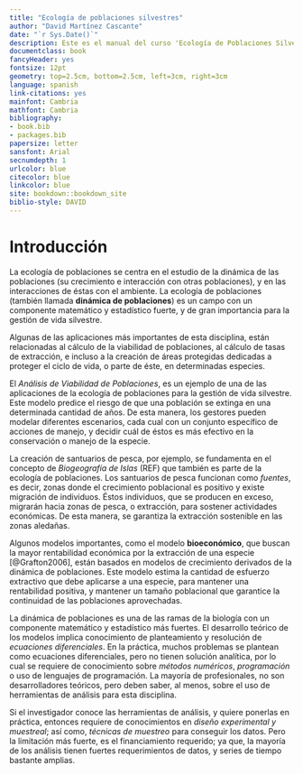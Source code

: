 ```yaml
--- 
title: "Ecología de poblaciones silvestres"
author: "David Martínez Cascante"
date: "`r Sys.Date()`"
description: Este es el manual del curso 'Ecología de Poblaciones Silvestres', de las Escuela de Ciencias Biológicas de la Universidad Nacional
documentclass: book
fancyHeader: yes
fontsize: 12pt
geometry: top=2.5cm, bottom=2.5cm, left=3cm, right=3cm
language: spanish
link-citations: yes
mainfont: Cambria
mathfont: Cambria
bibliography:
- book.bib
- packages.bib
papersize: letter
sansfont: Arial
secnumdepth: 1
urlcolor: blue
citecolor: blue
linkcolor: blue
site: bookdown::bookdown_site
biblio-style: DAVID
---
```

# Introducción {#intro}


La ecología de poblaciones\index{E!ecología de poblaciones} se centra en el estudio de la dinámica de las poblaciones\index{D!dinámica de poblaciones} (su crecimiento e interacción con otras poblaciones), y en las interacciones de éstas con el ambiente. La ecología de poblaciones (también llamada **dinámica de poblaciones**) es un campo con un componente matemático y estadístico fuerte, y de gran importancia para la gestión de vida silvestre.

Algunas de las aplicaciones más importantes de esta disciplina, están relacionadas al cálculo de la viabilidad de poblaciones, al cálculo de tasas de extracción, e incluso a la creación de áreas protegidas dedicadas a proteger el ciclo de vida, o parte de éste, en determinadas especies.

El *Análisis de Viabilidad de Poblaciones*, es un ejemplo de una de las aplicaciones de la ecología de poblaciones para la gestión de vida silvestre. Este modelo predice el riesgo de que una población se extinga en una determinada cantidad de años. De esta manera, los gestores pueden modelar diferentes escenarios, cada cual con un conjunto específico de acciones de manejo, y decidir cuál de éstos es más efectivo en la conservación o manejo de la especie.

La creación de santuarios de pesca, por ejemplo, se fundamenta en el concepto de *Biogeografía de Islas* (REF) que también es parte de la ecología de poblaciones. Los santuarios de pesca funcionan como *fuentes*, es decir, zonas donde el crecimiento poblacional es positivo y existe migración de individuos. Éstos individuos, que se producen en exceso, migrarán hacia zonas de pesca, o extracción, para sostener actividades económicas. De esta manera, se garantiza la extracción sostenible en las zonas aledañas.

Algunos modelos importantes, como el modelo **bioeconómico**, que buscan la mayor rentabilidad económica por la extracción de una especie [@Grafton2006], están basados en modelos de crecimiento derivados de la dinámica de poblaciones. Este modelo estima la cantidad de esfuerzo extractivo que debe aplicarse a una especie, para mantener una rentabilidad positiva, y mantener un tamaño poblacional que garantice la continuidad de las poblaciones aprovechadas.

La dinámica de poblaciones es una de las ramas de la biología con un componente matemático y estadístico más fuertes. El desarrollo teórico de los modelos implica conocimiento de planteamiento y resolución de *ecuaciones diferenciales*. En la práctica, muchos problemas se plantean como ecuaciones diferenciales, pero no tienen solución analítica, por lo cual se requiere de conocimiento sobre *métodos numéricos*, *programación* o uso de lenguajes de programación. La mayoría de profesionales, no son desarrolladores teóricos, pero deben saber, al menos, sobre el uso de herramientas de análisis para esta disciplina.

Si el investigador conoce las herramientas de análisis, y quiere ponerlas en práctica, entonces requiere de conocimientos en *diseño experimental y muestreal*; así como, *técnicas de muestreo* para conseguir los datos. Pero la limitación más fuerte, es el financiamiento requerido; ya que, la mayoría de los análisis tienen fuertes requerimientos de datos, y series de tiempo bastante amplias.

